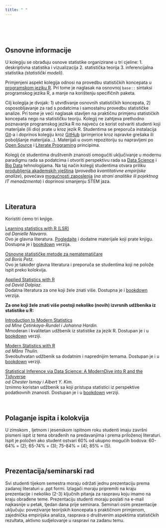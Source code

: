 ```yaml
---
title: " "
---
```





<br>
<br>
<br>


## Osnovne informacije

U kolegiju se obrađuju osnove statistike organizirane u tri cjeline:
1. deskriptivna statistika i vizualizacija
2. statistička teorija
3. inferencijalna statistika *(statistički modeli)*.

Primjenjeni aspekt kolegija odnosi na provedbu statističkih koncepata u [programskom jeziku R](https://www.r-project.org/). Pri tome je naglasak na osnovnoj `base::` sintaksi programskog jezika R, a manje na korištenju specifičnih paketa.  


Cilj kolegija je dvojak: 1) utvrđivanje osnovnih statističkih koncepata, 2) osposobljavanje za rad s podatcima i samostalnu provedbu statističke analize. Pri tome je veći naglasak stavljen na praktičnu primjenu statističkih koncepata nego na statističku teoriju. Kolegij ne zahtjeva prethodno poznavanje programskog jezika R no najveću će korist ostvariti studenti koji materijale (ili dio) prate u kroz jezik R. Studentima se preporuča instalacija [Git](https://git-scm.com/)-a i doprinos kolegiju kroz [GitHub](https://github.com/) (primjerice kroz ispravke grešaka ili poboljšanje materijala...). Materijali u ovom repozitoriju su napravljeni po [Open Source](https://opensource.org/)  i [Literate Programing](https://web.stanford.edu/group/cslipublications/cslipublications/site/0937073806.shtml) principima.


Kolegij će studentima društvenih znanosti omogućiti uključivanje u modernu paradigmu rada sa podatcima i otvoriti perspektivu rada sa [Data Science](https://www.edureka.co/blog/what-is-data-science/) i [Big Data](https://www.oracle.com/big-data/what-is-big-data.html) tehnologijama. Na taj način kolegij studentima otvara priliku [produbljenja akademskih vještina](https://www.thebritishacademy.ac.uk/documents/206/Society-Counts-Quantitative-Skills-in-the-Social-Sciences-Humanities-Position-_3xJi9mM.pdf) (*provedba kvantitativne empirijske analize*), povećava [mogućnosti zaposlenja](https://studyonline.unsw.edu.au/blog/data-science-degree-jobs) (*na strani analitike ili pojektnog IT menadzmenta*) i doprinosi smanjenju STEM jaza. 

<br>

## Literatura

Koristiti ćemo tri knjige.

<a href="https://www.fon.hum.uva.nl/paul/lot2015/Navarro2014.pdf">Learning statistics with R (LSR)</a>
<br><i>od Danielle Navarro.</i> 
<br>Ovo je glavna literatura. <a href = "https://learningstatisticswithr.com/">Pogledajte</a> i dodatne materijale koji prate knjigu. Dostupna je i <a href="https://learningstatisticswithr.com/book/">bookdown</a> verzija.


<a href="https://www.superknjizara.hr/?page=knjiga&id_knjiga=90301">Osnovne statističke metode za nematematičare</a>
<br><i>od Boris Petz.</i> 
<br>Ovo je također glavna literatura i preporuča se studentima koji ne polože ispit preko kolokvija.


<a href="http://daviddalpiaz.github.io/appliedstats/applied_statistics.pdf">Applied Statistics with R</a>
<br><i>od David Dalpiaz.</i> 
<br>Dodatna literatura za one koji žele znati više. Dostupna je i <a href="http://daviddalpiaz.github.io/appliedstats/">bookdown</a> verzija.

**Za one koji žele znati više postoji nekoliko (novih) izvrsnih udžbenika iz statistike u R:**

<a href="https://www.openintro.org/book/ims/">Introduction to Modern Statistics</a>
<br><i>od Mine Çetinkaya-Rundel i Johanna Hardin.</i> 
<br>Mmoderan i kvalitetan udžbenik iz statistike za jezik R. Dostupan je i u <a href="https://openintro-ims.netlify.app/">bookdown</a> verziji.


<a href="https://www.barnesandnoble.com/w/modern-statistics-with-r-m-ns-thulin/1139979246">Modern Statistics with R</a>
<br><i>od Måns Thulin.</i> 
<br>Sveobuhvatan udžbenik sa dodatnim i naprednijim temama. Dostupan je i u <a href="http://modernstatisticswithr.com/">bookdown</a> verziji.

<a href="https://www.routledge.com/Statistical-Inference-via-Data-Science-A-ModernDive-into-R-and-the-Tidyverse/Ismay-Kim/p/book/9780367409821">Statistical Inference via Data Science: A ModernDive into R and the Tidyverse</a>
<br><i>od Chester Ismay i Albert Y. Kim.</i> 
<br>Iznimno koristan udžbenik sa koji pristupa statistici iz perspektive podatkovnih znanosti. Dostupan je i u <a href="https://moderndive.com/index.html">bookdown</a> verziji.


<br>



## Polaganje ispita i kolokvija

U zimskom , ljetnom i jesenskom ispitnom roku studenti imaju završni pismeni ispit iz tema obrađenih na predavanjima i prema priloženoj literaturi. Ispit je položen ako student ostvari 60% od ukupno mogućih bodova: 60-64% = (2); 65-74% = (3); 75-84% = (4); 85% = (5).

<br>

## Prezentacija/seminarski rad

Svi studenti tijekom semestra moraju održati jednu prezentaciju prema zadanoj literaturi u .ppt formi. Izlagači moraju pripremiti na kraju prezentacije i nekoliko (2-3) ključnih pitanja za raspravu koju imamo na kraju obrađene teme. Prezentaciju studenti moraju poslati na e-mail najkasnije u petak, tjedan dana prije seminara. Seminari osim prezentacije uključuju: povezivanje teorijskih koncepata s praktičnom primjenom, zajednička empirijska analiza, rasprava o društvenim aspektima statističkih rezultata, aktivno sudjelovanje u raspravi na zadanu temu.














